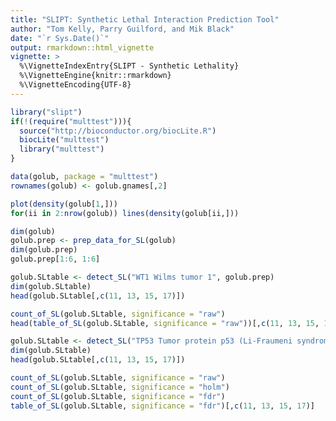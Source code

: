 ```yaml
---
title: "SLIPT: Synthetic Lethal Interaction Prediction Tool"
author: "Tom Kelly, Parry Guilford, and Mik Black"
date: "`r Sys.Date()`"
output: rmarkdown::html_vignette
vignette: >
  %\VignetteIndexEntry{SLIPT - Synthetic Lethality}
  %\VignetteEngine{knitr::rmarkdown}
  %\VignetteEncoding{UTF-8}
---
```


```r
library("slipt")
if(!(require("multtest"))){
  source("http://bioconductor.org/biocLite.R")
  biocLite("multtest")
  library("multtest")
}
```

```r
data(golub, package = "multtest")
rownames(golub) <- golub.gnames[,2]
```


```r
plot(density(golub[1,]))
for(ii in 2:nrow(golub)) lines(density(golub[ii,]))
```

```r
dim(golub)
golub.prep <- prep_data_for_SL(golub)
dim(golub.prep)
golub.prep[1:6, 1:6]
```

```r
golub.SLtable <- detect_SL("WT1 Wilms tumor 1", golub.prep)
dim(golub.SLtable)
head(golub.SLtable[,c(11, 13, 15, 17)])
```

```r
count_of_SL(golub.SLtable, significance = "raw")
head(table_of_SL(golub.SLtable, significance = "raw"))[,c(11, 13, 15, 17)]
```

```r
golub.SLtable <- detect_SL("TP53 Tumor protein p53 (Li-Fraumeni syndrome)", golub.prep)
dim(golub.SLtable)
head(golub.SLtable[,c(11, 13, 15, 17)])
```

```r
count_of_SL(golub.SLtable, significance = "raw")
count_of_SL(golub.SLtable, significance = "holm")
count_of_SL(golub.SLtable, significance = "fdr")
table_of_SL(golub.SLtable, significance = "fdr")[,c(11, 13, 15, 17)]
```



